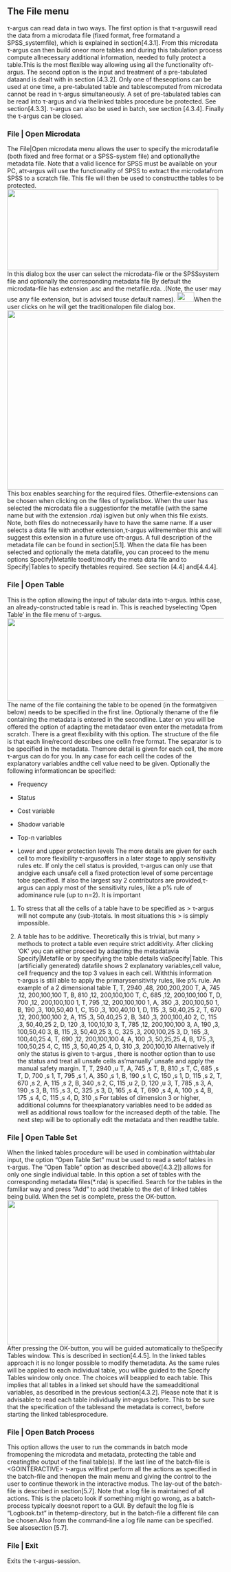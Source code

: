 ## The File menu
τ-argus can read data in two ways. The first option is that τ-arguswill read the data from a microdata file (fixed format, free formatand a SPSS_systemfile), which is explained in section[4.3.1]. From this microdata τ-argus can then build oneor more tables and during this tabulation process compute allnecessary additional information, needed to fully protect a table.This is the most flexible way allowing using all the functionality ofτ-argus.
The second option is the input and treatment of a pre-tabulated dataand is dealt with in section [4.3.2]. Only one of theseoptions can be used at one time, a pre-tabulated table and tablescomputed from microdata cannot be read in τ-argus simultaneously.
A set of pre-tabulated tables can be read into τ-argus and via thelinked tables procedure be protected. See section[4.3.3].
τ-argus can also be used in batch, see section [4.3.4].
Finally the τ-argus can be closed.

### File \| Open Microdata
The File\|Open microdata menu allows the user to specify the microdatafile (both fixed and free format or a SPSS-system file) and optionallythe metadata file.
Note that a valid licence for SPSS must be available on your PC, atτ‑argus will use the functionality of SPSS to extract the microdatafrom SPSS to a scratch file. This file will then be used to constructthe tables to be protected.
![](Media/Pictures/1000000000000240000000DC8A23AEC6.png){width=13cm height=4.964cm}
In this dialog box the user can select the microdata-file or the SPSSsystem file and optionally the corresponding metadata file
By default the microdata-file has extension .asc and the metafile.rda. .(Note, the user may use any file extension, but is advised touse default names).
![](Media/Pictures/10000000000000340000002158C58202.png){width=1.044cm height=0.587cm}When the user clicks on he will get the traditionalopen file dialog box.
![](Media/Pictures/1000000000000248000001ADA71A4DF3.png){width=15cm height=11.017cm}
This box enables searching for the required files. Otherfile-extensions can be chosen when clicking on the files of typelistbox. When the user has selected the microdata file a suggestionfor the metafile (with the same name but with the extension .rda) isgiven but only when this file exists. Note, both files do notnecessarily have to have the same name.
If a user selects a data file with another extension,τ-argus willremember this and will suggest this extension in a future use ofτ-argus.
A full description of the metadata file can be found in section[5.1].
When the data file has been selected and optionally the meta datafile, you can proceed to the menu options Specify\|Metafile toedit/modify the meta data file and to Specify\|Tables to specify thetables required. See section [4.4] and[4.4.4].

### File \| Open Table 
This is the option allowing the input of tabular data into τ-argus. Inthis case, an already-constructed table is read in. This is reached byselecting 'Open Table' in the file menu of τ-argus.
![](Media/Pictures/1000000000000263000000EFC8740176.png){width=14.49cm height=5.084cm}
The name of the file containing the table to be opened (in the formatgiven below) needs to be specified in the first line. Optionally thename of the file containing the metadata is entered in the secondline. Later on you will be offered the option of adapting the metadataor even enter the metadata from scratch.
There is a great flexibility with this option.
The structure of the file is that each line/record describes one cellin free format. The separator is to be specified in the metadata. Themore detail is given for each cell, the more τ-argus can do for you.
In any case for each cell the codes of the explanatory variables andthe cell value need to be given. Optionally the following informationcan be specified:

-   Frequency

-   Status

-   Cost variable

-   Shadow variable

-   Top-n variables

-   Lower and upper protection levels
The more details are given for each cell to more flexibility τ-argusoffers in a later stage to apply sensitivity rules etc.
If only the cell status is provided, τ-argus can only use that andgive each unsafe cell a fixed protection level of some percentage tobe specified. If also the largest say 2 contributors are provided,τ-argus can apply most of the sensitivity rules, like a p% rule of adominance rule (up to n=2).
It is important

1.  To stress that all the cells of a table have to be specified as
    > τ-argus will not compute any (sub-)totals. In most situations this
    > is simply impossible.

2.  A table has to be additive. Theoretically this is trivial, but many
    > methods to protect a table even require strict additivity.
After clicking 'OK' you can either proceed by adapting the metadatavia Specify\|Metafile or by specifying the table details viaSpecify\|Table.
This (artificially generated) datafile shows 2 explanatory variables,cell value, cell frequency and the top 3 values in each cell. Withthis information τ‑argus is still able to apply the primarysensitivity rules, like p% rule.
An example of a 2 dimensional table
T, T, 2940 ,48, 200,200,200
T, A, 745 ,12, 200,100,100
T, B, 810 ,12, 200,100,100
T, C, 685 ,12, 200,100,100
T, D, 700 ,12, 200,100,100
1, T, 795 ,12, 200,100,100
1, A, 350 ,3, 200,100,50
1, B, 190 ,3, 100,50,40
1, C, 150 ,3, 100,40,10
1, D, 115 ,3, 50,40,25
2, T, 670 ,12, 200,100,100
2, A, 115 ,3, 50,40,25
2, B, 340 ,3, 200,100,40
2, C, 115 ,3, 50,40,25
2, D, 120 ,3, 100,10,10
3, T, 785 ,12, 200,100,100
3, A, 190 ,3, 100,50,40
3, B, 115 ,3, 50,40,25
3, C, 325 ,3, 200,100,25
3, D, 165 ,3, 100,40,25
4, T, 690 ,12, 200,100,100
4, A, 100 ,3, 50,25,25
4, B, 175 ,3, 100,50,25
4, C, 115 ,3, 50,40,25
4, D, 310 ,3, 200,100,10
Alternatively if only the status is given to τ‑argus , there is noother option than to use the status and treat all unsafe cells as'manually' unsafe and apply the manual safety margin.
T, T, 2940 ,u
T, A, 745 ,s
T, B, 810 ,s
T, C, 685 ,s
T, D, 700 ,s
1, T, 795 ,s
1, A, 350 ,s
1, B, 190 ,s
1, C, 150 ,s
1, D, 115 ,s
2, T, 670 ,s
2, A, 115 ,s
2, B, 340 ,s
2, C, 115 ,u
2, D, 120 ,u
3, T, 785 ,s
3, A, 190 ,s
3, B, 115 ,s
3, C, 325 ,s
3, D, 165 ,s
4, T, 690 ,s
4, A, 100 ,s
4, B, 175 ,s
4, C, 115 ,s
4, D, 310 ,s
For tables of dimension 3 or higher, additional columns for theexplanatory variables need to be added as well as additional rows toallow for the increased depth of the table.
The next step will be to optionally edit the metadata and then readthe table.

### File \| Open Table Set
When the linked tables procedure will be used in combination withtabular input, the option "Open Table Set" must be used to read a setof tables in τ‑argus. The "Open Table" option as described above([4.3.2]) allows for only one single individual table.
In this option a set of tables with the corresponding metadata files(\*.rda) is specified.
Search for the tables in the familiar way and press "Add" to add thetable to the det of linked tables being build.
When the set is complete, press the OK-button.
![](Media/Pictures/10000000000002330000018093D119F9.png){width=13cm height=8.865cm}
After pressing the OK-button, you will be guided automatically to theSpecify Tables window. This is described in section[4.4.5].
In the linked tables approach it is no longer possible to modify themetadata.
As the same rules will be applied to each individual table, you willbe guided to the Specify Tables window only once. The choices will beapplied to each table.
This implies that all tables in a linked set should have the sameadditional variables, as described in the previous section[4.3.2].
Please note that it is advisable to read each table individually inτ‑argus before. This to be sure that the specification of the tablesand the metadata is correct, before starting the linked tablesprocedure.

### File \| Open Batch Process
This option allows the user to run the commands in batch mode fromopening the microdata and metadata, protecting the table and creatingthe output of the final table(s).
If the last line of the batch-file is \<GOINTERACTIVE\> τ-argus willfirst perform all the actions as specified in the batch-file and thenopen the main menu and giving the control to the user to continue thework in the interactive modus.
The lay-out of the batch-file is described in section[5.7].
Note that a log file is maintained of all actions. This is the placeto look if something might go wrong, as a batch-process typically doesnot report to a GUI. By default the log file is "Logbook.txt" in thetemp-directory, but in the batch-file a different file can be chosen.Also from the command-line a log file name can be specified. See alsosection [5.7].

### File \| Exit
Exits the τ-argus-session.

